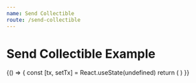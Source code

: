 ```yaml
---
name: Send Collectible
route: /send-collectible
---
```



# Send Collectible Example

<Playground>
  {() => {
    const [tx, setTx] = React.useState(undefined)
    return (
      <ProvideSafeCollectibles
        address="0x1076f084A3703E1701a1a97F837906e56370D4f9"
        network="4"
      >
        <SendCollectible value={tx} onChange={setTx} />
      </ProvideSafeCollectibles>
    )
  }}
</Playground>
